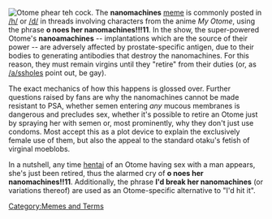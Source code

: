 [[File:Nosex.jpg|thumb|Otome phear teh cock.]]
The '''nanomachines''' [[meme]] is commonly posted in [[/h/]] or [[/d/]] in threads involving characters from the anime ''My Otome'', using the phrase '''o noes her nanomachines!!!11'''. In the show, the super-powered Otome's '''nanoamachines''' -- implantations which are the source of their power -- are adversely affected by prostate-specific antigen, due to their bodies to generating antibodies that destroy the nanomachines. For this reason, they must remain virgins until they "retire" from their duties (or, as [[/a/]]ssholes point out, be gay). 

The exact mechanics of how this happens is glossed over. Further questions raised by fans are why the nanomachines cannot be made resistant to PSA, whether semen entering ''any'' mucous membranes is dangerous and precludes sex, whether it's possible to retire an Otome just by spraying her with semen or, most prominently, why they don't just use condoms. Most accept this as a plot device to explain the exclusively female use of them, but also the appeal to the standard otaku's fetish of virginal moeblobs.

In a nutshell, any time [[hentai]] of an Otome having sex with a man appears, she's just been retired, thus the alarmed cry of '''o noes her nanomachines!!11'''. Additionally, the phrase '''I'd break her nanomachines''' (or variations thereof) are used as an Otome-specific alternative to "I'd hit it".

[[Category:Memes and Terms]]